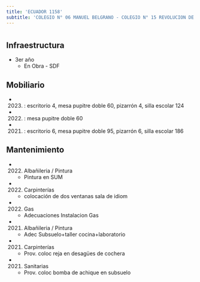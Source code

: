 ```yaml
---
title: 'ECUADOR 1158'
subtitle: 'COLEGIO N° 06 MANUEL BELGRANO - COLEGIO N° 15 REVOLUCION DE MAYO'
---
```


#
## Infraestructura

* 3er año 
    + En Obra - SDF 


## Mobiliario

*  (2023) : escritorio 4, mesa pupitre doble 60, pizarrón 4, silla escolar 124 

*  (2022) : mesa pupitre doble 60 

*  (2021) : escritorio 6, mesa pupitre doble 95, pizarrón 6, silla escolar 186 





## Mantenimiento

*  (2022) Albañileria / Pintura 
    + Pintura en SUM

*  (2022) Carpinterías 
    + colocación de dos ventanas sala de idiom

*  (2022) Gas 
    + Adecuaciones Instalacion Gas

*  (2021) Albañileria / Pintura 
    + Adec Subsuelo+taller cocina+laboratorio

*  (2021) Carpinterías 
    + Prov. coloc reja en desagües de cochera

*  (2021) Sanitarias 
    + Prov. coloc bomba de achique en subsuelo







